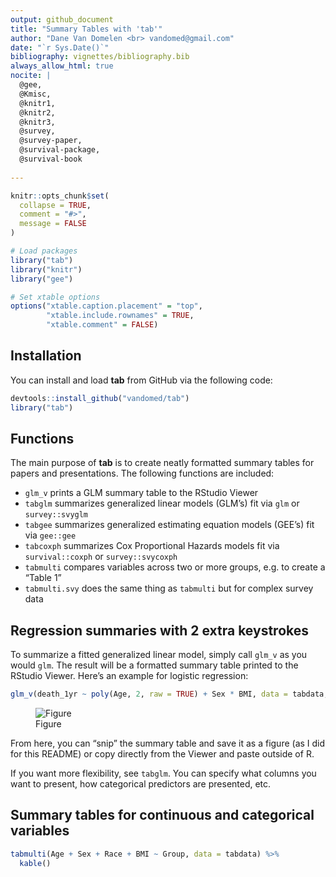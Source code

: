 ```yaml
---
output: github_document
title: "Summary Tables with 'tab'"
author: "Dane Van Domelen <br> vandomed@gmail.com"
date: "`r Sys.Date()`"
bibliography: vignettes/bibliography.bib
always_allow_html: true
nocite: | 
  @gee, 
  @Kmisc, 
  @knitr1,
  @knitr2,
  @knitr3,
  @survey, 
  @survey-paper, 
  @survival-package, 
  @survival-book
  
---
```


<!-- README.md is generated from README.Rmd. Please edit that file -->

```r
knitr::opts_chunk$set(
  collapse = TRUE,
  comment = "#>", 
  message = FALSE
)

# Load packages
library("tab")
library("knitr")
library("gee")

# Set xtable options
options("xtable.caption.placement" = "top", 
        "xtable.include.rownames" = TRUE, 
        "xtable.comment" = FALSE)
```

## Installation

You can install and load **tab** from GitHub via the following code:

```r
devtools::install_github("vandomed/tab")
library("tab")
```

## Functions

The main purpose of **tab** is to create neatly formatted summary tables for papers and presentations. The following functions are included:

* `glm_v` prints a GLM summary table to the RStudio Viewer
* `tabglm` summarizes generalized linear models (GLM's) fit via `glm` or `survey::svyglm`
* `tabgee` summarizes generalized estimating equation models (GEE's) fit via `gee::gee`
* `tabcoxph` summarizes Cox Proportional Hazards models fit via `survival::coxph` or `survey::svycoxph`
* `tabmulti` compares variables across two or more groups, e.g. to create a "Table 1"
* `tabmulti.svy` does the same thing as `tabmulti` but for complex survey data


## Regression summaries with 2 extra keystrokes

To summarize a fitted generalized linear model, simply call `glm_v` as you would `glm`. The result will be a formatted summary table printed to the RStudio Viewer. Here's an example for logistic regression:

```r
glm_v(death_1yr ~ poly(Age, 2, raw = TRUE) + Sex * BMI, data = tabdata, family = binomial)
```

![Figure](vignettes/logistic.PNG)

From here, you can "snip" the summary table and save it as a figure (as I did for this README) or copy directly from the Viewer and paste outside of R.

If you want more flexibility, see `tabglm`. You can specify what columns you want to present, how categorical predictors are presented, etc.


## Summary tables for continuous and categorical variables

```r
tabmulti(Age + Sex + Race + BMI ~ Group, data = tabdata) %>%
  kable()
```


<!-- ## Exporting tables, e.g. to Word -->

<!-- All of the functions in **tab** have an argument called `print.html` which can  -->
<!-- be used to export tables to word processors. Setting `print.html = TRUE` will  -->
<!-- result in a HTML table being output to your current working directory. You can  -->
<!-- open the table (e.g. in Chrome) and copy/paste into your report. -->


<!-- ## Options for printing in R -->

<!-- I used **knitr**'s `kable` function for the examples here, but other approaches  -->
<!-- should also work (e.g. **xtable**'s `xtable` or **pandoc**'s `pandoc.table`). -->


<!-- ## References -->
